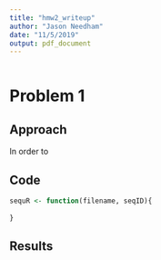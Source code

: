 ```yaml
---
title: "hmw2_writeup"
author: "Jason Needham"
date: "11/5/2019"
output: pdf_document
---
```

```r
```

# Problem 1

## Approach

In order to 

## Code

```r
sequR <- function(filename, seqID){
  
}
```

## Results
